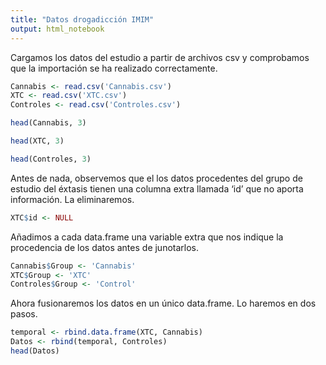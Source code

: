 ```yaml
---
title: "Datos drogadicción IMIM"
output: html_notebook
---
```


Cargamos los datos del estudio a partir de archivos csv y comprobamos que la importación se ha realizado correctamente.

```r
Cannabis <- read.csv('Cannabis.csv')
XTC <- read.csv('XTC.csv')
Controles <- read.csv('Controles.csv')
```
```r
head(Cannabis, 3)
```

```r
head(XTC, 3)
```

```r
head(Controles, 3)
```

Antes de nada, observemos que el los datos procedentes del grupo de estudio del éxtasis tienen una columna extra llamada 'id' que no aporta información. La eliminaremos.

```r
XTC$id <- NULL
```


Añadimos a cada data.frame una variable extra que nos indique la procedencia de los datos antes de junotarlos.

```r
Cannabis$Group <- 'Cannabis'
XTC$Group <- 'XTC'
Controles$Group <- 'Control'
```
Ahora fusionaremos los datos en un único data.frame. Lo haremos en dos pasos.

```r
temporal <- rbind.data.frame(XTC, Cannabis)
Datos <- rbind(temporal, Controles)
head(Datos)
```



